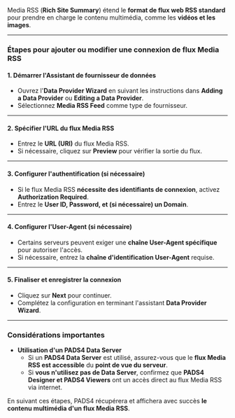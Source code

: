 Media RSS (**Rich Site Summary**) étend le **format de flux web RSS standard** pour prendre en charge le contenu multimédia, comme les **vidéos et les images**.

***

### **Étapes pour ajouter ou modifier une connexion de flux Media RSS**

#### **1. Démarrer l'Assistant de fournisseur de données**

* Ouvrez l'**Data Provider Wizard** en suivant les instructions dans **Adding a Data Provider** ou **Editing a Data Provider**.
* Sélectionnez **Media RSS Feed** comme type de fournisseur.

***

#### **2. Spécifier l'URL du flux Media RSS**

* Entrez le **URL (URI)** du flux Media RSS.
* Si nécessaire, cliquez sur **Preview** pour vérifier la sortie du flux.

***

#### **3. Configurer l'authentification (si nécessaire)**

* Si le flux Media RSS **nécessite des identifiants de connexion**, activez **Authorization Required**.
* Entrez le **User ID, Password, et (si nécessaire) un Domain**.

***

#### **4. Configurer l'User-Agent (si nécessaire)**

* Certains serveurs peuvent exiger une **chaîne User-Agent spécifique** pour autoriser l'accès.
* Si nécessaire, entrez la **chaîne d'identification User-Agent** requise.

***

#### **5. Finaliser et enregistrer la connexion**

* Cliquez sur **Next** pour continuer.
* Complétez la configuration en terminant l'assistant **Data Provider Wizard**.

***

### **Considérations importantes**

* **Utilisation d'un PADS4 Data Server**
  * Si un **PADS4 Data Server** est utilisé, assurez-vous que le **flux Media RSS est accessible** du **point de vue du serveur**.
  * Si **vous n'utilisez pas de Data Server**, confirmez que **PADS4 Designer et PADS4 Viewers** ont un accès direct au flux Media RSS via internet.

En suivant ces étapes, PADS4 récupérera et affichera avec succès **le contenu multimédia d'un flux Media RSS**.
